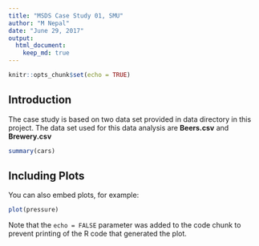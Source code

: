 ```yaml
---
title: "MSDS Case Study 01, SMU"
author: "M Nepal"
date: "June 29, 2017"
output: 
  html_document:
    keep_md: true
---
```


```r
knitr::opts_chunk$set(echo = TRUE)
```

## Introduction

The case study is based on two data set provided in data directory in this project. The data set used for this data analysis are **Beers.csv** and **Brewery.csv**

```r
summary(cars)
```

## Including Plots

You can also embed plots, for example:

```r
plot(pressure)
```

Note that the `echo = FALSE` parameter was added to the code chunk to prevent printing of the R code that generated the plot.
